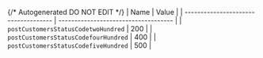 {/* Autogenerated DO NOT EDIT  */}
| Name                                 | Value                                |
| ------------------------------------ | ------------------------------------ |
| `postCustomersStatusCodetwoHundred`  | 200                                  |
| `postCustomersStatusCodefourHundred` | 400                                  |
| `postCustomersStatusCodefiveHundred` | 500                                  |